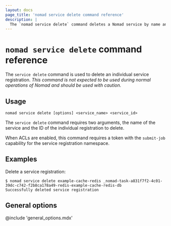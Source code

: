 ```yaml
---
layout: docs
page_title: 'nomad service delete command reference'
description: |
  The `nomad service delete` command deletes a Nomad service by name and ID.
---
```


# `nomad service delete` command reference

The `service delete` command is used to delete an individual service
registration. <em>This command is not expected to be used during normal
operations of Nomad and should be used with caution.</em>

## Usage

```plaintext
nomad service delete [options] <service_name> <service_id>
```

The `service delete` command requires two arguments, the name of the service
and the ID of the individual registration to delete.

When ACLs are enabled, this command requires a token with the `submit-job`
capability for the service registration namespace.

## Examples

Delete a service registration:

```shell-session
$ nomad service delete example-cache-redis _nomad-task-a831f7f2-4c01-39dc-c742-f2b8ca178a49-redis-example-cache-redis-db
Successfully deleted service registration
```

## General options

@include 'general_options.mdx'
